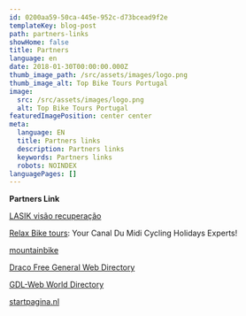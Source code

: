 ```yaml
---
id: 0200aa59-50ca-445e-952c-d73bcead9f2e
templateKey: blog-post
path: partners-links
showHome: false
title: Partners
language: en
date: 2018-01-30T00:00:00.000Z
thumb_image_path: /src/assets/images/logo.png
thumb_image_alt: Top Bike Tours Portugal
image:
  src: /src/assets/images/logo.png
  alt: Top Bike Tours Portugal
featuredImagePosition: center center
meta:
  language: EN
  title: Partners links
  description: Partners links
  keywords: Partners links
  robots: NOINDEX
languagePages: []
---
```


**Partners Link**

[LASIK visão recuperação](http://excel.sub.jp/)

[Relax Bike tours](https://relaxbiketours.com/): Your Canal Du Midi Cycling
Holidays Experts!

[mountainbike](http://mountainbike.zoek-start.nl)

[Draco Free General Web Directory](http://www.dracodirectory.com)

[GDL-Web World Directory](http://www.globaldirectorylisting.com)

[startpagina.nl](www.startpagina.nl)
